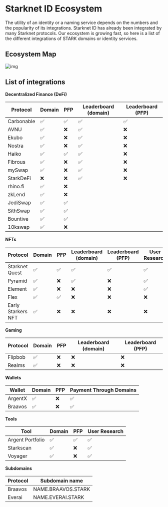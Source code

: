 # Starknet ID Ecosystem

The utility of an identity or a naming service depends on the numbers and the popularity of its integrations. Starknet ID has already been integrated by many Starknet protocols. Our ecosystem is growing fast, so here is a list of the different integrations of STARK domains or identity services.

## Ecosystem Map

![img](public/illustrations/ecosystem-map.webp)

## List of integrations

**Decentralized Finance (DeFi)**

| Protocol | Domain | PFP | Leaderboard (domain) | Leaderboard (PFP) |
| --- | --- | --- | --- | --- |
| Carbonable | ✅ | ✅ | ✅ | ✅ |
| AVNU | ✅ | ❌ | ✅ | ❌ |
| Ekubo | ✅ | ❌ | ✅ | ❌ |
| Nostra | ✅ | ❌ | ✅ | ❌ |
| Haiko | ✅ | ✅ | ✅ | ❌ |
| Fibrous | ✅ | ❌ | ✅ | ❌ |
| mySwap | ✅ | ❌ | ✅ | ❌ |
| StarkDeFi | ❌ | ❌ | ✅ | ❌ |
| rhino.fi | ✅ | ❌ |  |  |
| zkLend | ✅ | ❌ |  |  |
| JediSwap | ✅ | ✅ |  |  |
| SithSwap | ✅ | ✅ |  |  |
| Bountive | ✅ | ✅ |  |  |
| 10kswap | ✅ | ❌ |  |  |

**NFTs**

| Protocol | Domain | PFP | Leaderboard (domain) | Leaderboard (PFP) | User Research |
| --- | --- | --- | --- | --- | --- |
| Starknet Quest | ✅ | ✅ | ✅ | ✅ | ✅ |
| Pyramid | ✅ | ❌ | ✅ | ❌ | ✅ |
| Element | ✅ | ❌ | ❌ | ❌ | ✅ |
| Flex | ✅ | ✅ | ❌ | ❌ | ❌ |
| Early Starkers NFT | ✅ | ❌ | ❌ | ❌ | ❌ |

**Gaming**

| Protocol | Domain | PFP | Leaderboard (domain) | Leaderboard (PFP) |
| --- | --- | --- | --- | --- |
| Flipbob | ✅ | ❌ | ❌ | ❌ |
| Realms | ✅ | ❌ | ❌ | ❌ |

**Wallets**

| Wallet | Domain | PFP | Payment Through Domains |
| --- | --- | --- | --- |
| ArgentX | ✅ | ❌ | ✅ |
| Braavos | ✅ | ❌ | ✅ |

**Tools**

| Tool | Domain | PFP | User Research |
| --- | --- | --- | --- |
| Argent Portfolio | ✅ | ✅ | ✅ |
| Starkscan | ✅ | ❌ | ✅ |
| Voyager | ✅ | ❌ | ✅ |

**Subdomains**

| Protocol | Subdomain name |
| --- | --- |
| Braavos | NAME.BRAAVOS.STARK |
| Everai | NAME.EVERAI.STARK |